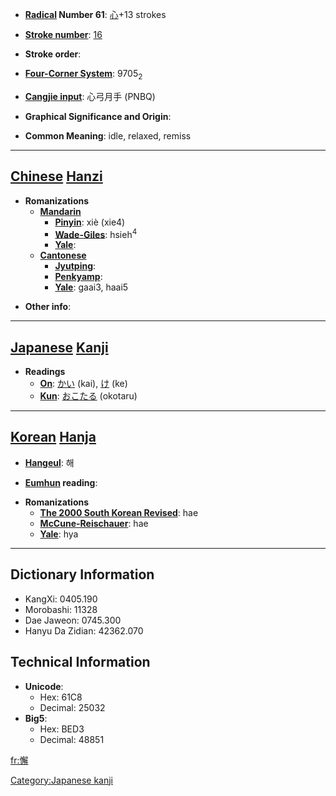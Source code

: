 * '''[[Wiktionary:Chinese radical index| Radical]] Number 61''': [[Wiktionary:Chinese radical index 心|心]]+13 strokes

* '''[[Wiktionary:Chinese total strokes index|Stroke number]]''': [[Wiktionary:Chinese total strokes index 16|16]]

* '''Stroke order''': 

* '''[[Wiktionary:Chinese four corner index|Four-Corner System]]''': 9705<sub>2</sub>

* '''[[Wiktionary:Chinese Cangjie index|Cangjie input]]''': 心弓月手 (PNBQ)

* '''Graphical Significance and Origin''': 

* '''Common Meaning''': idle, relaxed, remiss

----

== [[Chinese]] [[Hanzi]] ==

* '''Romanizations'''
** '''[[Mandarin]]'''
*** '''[[Pinyin]]''': xiè (xie4)
*** '''[[Wade-Giles]]''': hsieh<sup>4</sup>
*** '''[[Yale]]''': 
** '''[[Cantonese]]'''
*** '''[[Jyutping]]''':
*** '''[[Penkyamp]]''': 
*** '''[[Yale]]''': gaai3, haai5

* '''Other info''': 

----

== [[Japanese]] [[Kanji]] ==

* '''Readings'''
** '''[[On]]''': [[かい]] (kai), [[け]] (ke)
** '''[[Kun]]''': [[おこたる]] (okotaru)  

[[Category:Japanese kanji]]
----

== [[Korean]] [[Hanja]] ==

* '''[[Hangeul]]''': 해

* '''[[Eumhun]] reading''': 

* '''Romanizations'''
** '''[[The 2000 South Korean Revised Romanization|The 2000 South Korean Revised]]''': hae
** '''[[McCune-Reischauer]]''': hae
** '''[[Yale]]''': hya

----

== Dictionary Information ==

* KangXi: 0405.190
* Morobashi: 11328
* Dae Jaweon: 0745.300
* Hanyu Da Zidian: 42362.070

== Technical Information ==

* '''Unicode''':
** Hex: 61C8
** Decimal: 25032
* '''Big5''':
** Hex: BED3
** Decimal: 48851

[[fr:懈]]